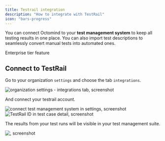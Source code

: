 ```yaml
---
title: Testrail integration
description: "How to integrate with TestRail"
icon: "bars-progress"
---
```


You can connect Octomind to your **test management system** to keep all testing results in one place. You can also import test descriptions to seamlessly convert manual tests into automated ones.

<Info>Enterprise tier feature</Info>

## Connect to TestRail 

Go to your organization `settings` and choose the tab `integrations`.

<Frame caption="organization settings - integrations tab, screenshot 03/2025">
  <img
    src="/images/integrations/integrations-settings.png"
    alt="organization settings - integrations tab, screenshot"
  />
</Frame>

And connect your testrail account.

<Frame caption="connect test management system in settings, screenshot 03/2025">
  <img
    src="/images/integrations/connect-testrail.png"
    alt="connect test management system in settings, screenshot"
  />
</Frame>

<div class="mt-8" />

<Frame caption="TestRail ID in test case detail, screenshot 03/2025">
  <img
    src="/images/integrations/testrail-id.png"
    alt="TestRail ID in test case detail, screenshot"
  />
</Frame>

The results from your test runs will be visible in your test management suite.

<Frame caption="Test run results displayed in TestRail, screenshot 03/2025">
  <img
    src="/images/integrations/test-results-testrail.png"
    alt=", screenshot"
  />
</Frame>
